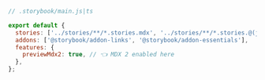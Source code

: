```js
// .storybook/main.js|ts

export default {
  stories: ['../stories/**/*.stories.mdx', '../stories/**/*.stories.@(js|jsx|ts|tsx)'],
  addons: ['@storybook/addon-links', '@storybook/addon-essentials'],
  features: {
    previewMdx2: true, // 👈 MDX 2 enabled here
  },
};
```
